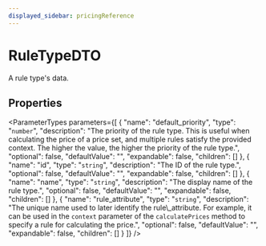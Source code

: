 ```yaml
---
displayed_sidebar: pricingReference
---
```



# RuleTypeDTO

A rule type's data.

## Properties

<ParameterTypes parameters={[
  {
    "name": "default_priority",
    "type": "`number`",
    "description": "The priority of the rule type. This is useful when calculating the price of a price set, and multiple rules satisfy the provided context. The higher the value, the higher the priority of the rule type.",
    "optional": false,
    "defaultValue": "",
    "expandable": false,
    "children": []
  },
  {
    "name": "id",
    "type": "`string`",
    "description": "The ID of the rule type.",
    "optional": false,
    "defaultValue": "",
    "expandable": false,
    "children": []
  },
  {
    "name": "name",
    "type": "`string`",
    "description": "The display name of the rule type.",
    "optional": false,
    "defaultValue": "",
    "expandable": false,
    "children": []
  },
  {
    "name": "rule_attribute",
    "type": "`string`",
    "description": "The unique name used to later identify the rule\\_attribute. For example, it can be used in the `context` parameter of the `calculatePrices` method to specify a rule for calculating the price.",
    "optional": false,
    "defaultValue": "",
    "expandable": false,
    "children": []
  }
]} />

